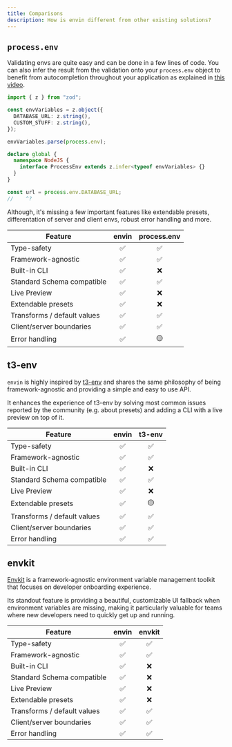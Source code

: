```yaml
---
title: Comparisons
description: How is envin different from other existing solutions?
---
```


## `process.env`

Validating envs are quite easy and can be done in a few lines of code. You can also infer the result from the validation onto your `process.env` object to benefit from autocompletion throughout your application as explained in [this video](https://www.youtube.com/watch?v=q1im-hMlKhM).

```ts twoslash
import { z } from "zod";

const envVariables = z.object({
  DATABASE_URL: z.string(),
  CUSTOM_STUFF: z.string(),
});

envVariables.parse(process.env);

declare global {
  namespace NodeJS {
    interface ProcessEnv extends z.infer<typeof envVariables> {}
  }
}

const url = process.env.DATABASE_URL;
//    ^?
```

Although, it's missing a few important features like extendable presets, differentation of server and client envs, robust error handling and more.

| Feature                     | envin | process.env |
| --------------------------- | :---: | :---------: |
| Type-safety                 |  ✅   |     ✅      |
| Framework-agnostic          |  ✅   |     ✅      |
| Built-in CLI                |  ✅   |     ❌      |
| Standard Schema compatible  |  ✅   |     ✅      |
| Live Preview                |  ✅   |     ❌      |
| Extendable presets          |  ✅   |     ❌      |
| Transforms / default values |  ✅   |     ✅      |
| Client/server boundaries    |  ✅   |     ✅      |
| Error handling              |  ✅   |     🟡      |

## t3-env

`envin` is highly inspired by [t3-env](https://github.com/t3-oss/t3-env) and shares the same philosophy of being framework-agnostic and providing a simple and easy to use API.

It enhances the experience of t3-env by solving most common issues reported by the community (e.g. about presets) and adding a CLI with a live preview on top of it.

| Feature                     | envin | t3-env |
| --------------------------- | :---: | :----: |
| Type-safety                 |  ✅   |   ✅   |
| Framework-agnostic          |  ✅   |   ✅   |
| Built-in CLI                |  ✅   |   ❌   |
| Standard Schema compatible  |  ✅   |   ✅   |
| Live Preview                |  ✅   |   ❌   |
| Extendable presets          |  ✅   |   🟡   |
| Transforms / default values |  ✅   |   ✅   |
| Client/server boundaries    |  ✅   |   ✅   |
| Error handling              |  ✅   |   ✅   |

## envkit

[Envkit](https://github.com/onboardbase/envkit) is a framework-agnostic environment variable management toolkit that focuses on developer onboarding experience.

Its standout feature is providing a beautiful, customizable UI fallback when environment variables are missing, making it particularly valuable for teams where new developers need to quickly get up and running.

| Feature                     | envin | envkit |
| --------------------------- | :---: | :----: |
| Type-safety                 |  ✅   |   ✅   |
| Framework-agnostic          |  ✅   |   ✅   |
| Built-in CLI                |  ✅   |   ❌   |
| Standard Schema compatible  |  ✅   |   ❌   |
| Live Preview                |  ✅   |   ❌   |
| Extendable presets          |  ✅   |   ❌   |
| Transforms / default values |  ✅   |   ✅   |
| Client/server boundaries    |  ✅   |   ✅   |
| Error handling              |  ✅   |   ✅   |
